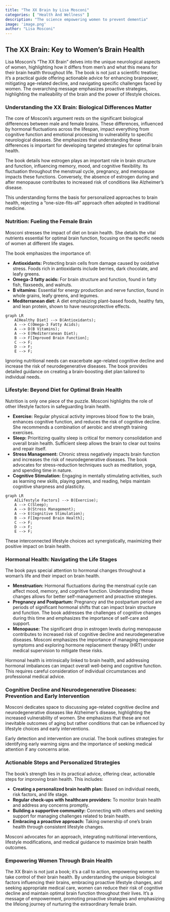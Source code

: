 ```yaml
---
title: "The XX Brain by Lisa Mosconi"
categories: [ "Health And Wellness" ]
description: "The science empowering women to prevent dementia"
image: 'image.png'
author: "Lisa Mosconi"
---
```

## The XX Brain: Key to Women's Brain Health

Lisa Mosconi's "The XX Brain" delves into the unique neurological aspects of women, highlighting how it differs from men's and what this means for their brain health throughout life. The book is not just a scientific treatise; it’s a practical guide offering actionable advice for enhancing brainpower, mitigating age-related decline, and navigating specific challenges faced by women.  The overarching message emphasizes proactive strategies, highlighting the malleability of the brain and the power of lifestyle choices.


### Understanding the XX Brain: Biological Differences Matter

The core of Mosconi's argument rests on the significant biological differences between male and female brains. These differences, influenced by hormonal fluctuations across the lifespan, impact everything from cognitive function and emotional processing to vulnerability to specific neurological diseases.  She emphasizes that understanding these differences is important for developing targeted strategies for optimal brain health.

The book details how estrogen plays an important role in brain structure and function, influencing memory, mood, and cognitive flexibility. Its fluctuation throughout the menstrual cycle, pregnancy, and menopause impacts these functions. Conversely, the absence of estrogen during and after menopause contributes to increased risk of conditions like Alzheimer's disease.

This understanding forms the basis for personalized approaches to brain health, rejecting a "one-size-fits-all" approach often adopted in traditional medicine.

### Nutrition: Fueling the Female Brain

Mosconi stresses the impact of diet on brain health. She details the vital nutrients essential for optimal brain function, focusing on the specific needs of women at different life stages.

The book emphasizes the importance of:

* **Antioxidants:** Protecting brain cells from damage caused by oxidative stress.  Foods rich in antioxidants include berries, dark chocolate, and leafy greens.
* **Omega-3 fatty acids:** For brain structure and function, found in fatty fish, flaxseeds, and walnuts.
* **B vitamins:** Essential for energy production and nerve function, found in whole grains, leafy greens, and legumes.
* **Mediterranean diet:** A diet emphasizing plant-based foods, healthy fats, and lean protein, shown to have neuroprotective effects.

```mermaid
graph LR
    A[Healthy Diet] --> B(Antioxidants);
    A --> C(Omega-3 Fatty Acids);
    A --> D(B Vitamins);
    A --> E(Mediterranean Diet);
    B --> F[Improved Brain Function];
    C --> F;
    D --> F;
    E --> F;
```

Ignoring nutritional needs can exacerbate age-related cognitive decline and increase the risk of neurodegenerative diseases.  The book provides detailed guidance on creating a brain-boosting diet plan tailored to individual needs.

### Lifestyle: Beyond Diet for Optimal Brain Health

Nutrition is only one piece of the puzzle. Mosconi highlights the role of other lifestyle factors in safeguarding brain health.

* **Exercise:** Regular physical activity improves blood flow to the brain, enhances cognitive function, and reduces the risk of cognitive decline.  She recommends a combination of aerobic and strength training exercises.
* **Sleep:**  Prioritizing quality sleep is critical for memory consolidation and overall brain health.  Sufficient sleep allows the brain to clear out toxins and repair itself.
* **Stress Management:** Chronic stress negatively impacts brain function and increases the risk of neurodegenerative diseases.  The book advocates for stress-reduction techniques such as meditation, yoga, and spending time in nature.
* **Cognitive Stimulation:** Engaging in mentally stimulating activities, such as learning new skills, playing games, and reading, helps maintain cognitive sharpness and plasticity.

```mermaid
graph LR
    A[Lifestyle Factors] --> B(Exercise);
    A --> C(Sleep);
    A --> D(Stress Management);
    A --> E(Cognitive Stimulation);
    B --> F[Improved Brain Health];
    C --> F;
    D --> F;
    E --> F;
```

These interconnected lifestyle choices act synergistically, maximizing their positive impact on brain health.

### Hormonal Health: Navigating the Life Stages

The book pays special attention to hormonal changes throughout a woman's life and their impact on brain health.

* **Menstruation:**  Hormonal fluctuations during the menstrual cycle can affect mood, memory, and cognitive function.  Understanding these changes allows for better self-management and proactive strategies.
* **Pregnancy and Postpartum:** Pregnancy and the postpartum period are periods of significant hormonal shifts that can impact brain structure and function. The book addresses the challenges of cognitive changes during this time and emphasizes the importance of self-care and support.
* **Menopause:**  The significant drop in estrogen levels during menopause contributes to increased risk of cognitive decline and neurodegenerative diseases. Mosconi emphasizes the importance of managing menopause symptoms and exploring hormone replacement therapy (HRT) under medical supervision to mitigate these risks.

Hormonal health is intrinsically linked to brain health, and addressing hormonal imbalances can impact overall well-being and cognitive function. This requires careful consideration of individual circumstances and professional medical advice.


###  Cognitive Decline and Neurodegenerative Diseases: Prevention and Early Intervention

Mosconi dedicates space to discussing age-related cognitive decline and neurodegenerative diseases like Alzheimer's disease, highlighting the increased vulnerability of women.  She emphasizes that these are not inevitable outcomes of aging but rather conditions that can be influenced by lifestyle choices and early interventions.

Early detection and intervention are crucial. The book outlines strategies for identifying early warning signs and the importance of seeking medical attention if any concerns arise.


###  Actionable Steps and Personalized Strategies

The book’s strength lies in its practical advice, offering clear, actionable steps for improving brain health. This includes:

* **Creating a personalized brain health plan:** Based on individual needs, risk factors, and life stage.
* **Regular check-ups with healthcare providers:**  To monitor brain health and address any concerns promptly.
* **Building a supportive community:**  Connecting with others and seeking support for managing challenges related to brain health.
* **Embracing a proactive approach:**  Taking ownership of one's brain health through consistent lifestyle changes.

Mosconi advocates for an approach, integrating nutritional interventions, lifestyle modifications, and medical guidance to maximize brain health outcomes.


### Empowering Women Through Brain Health

The XX Brain is not just a book; it’s a call to action, empowering women to take control of their brain health. By understanding the unique biological factors influencing their brains, embracing proactive lifestyle changes, and seeking appropriate medical care, women can reduce their risk of cognitive decline and maintain optimal brain function throughout their lives. It’s a message of empowerment, promoting proactive strategies and emphasizing the lifelong journey of nurturing the extraordinary female brain.

